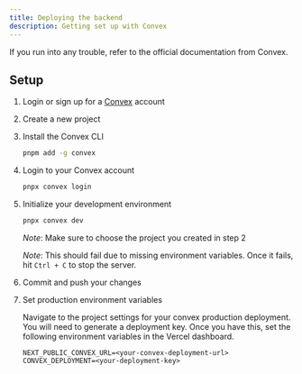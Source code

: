 ```yaml
---
title: Deploying the backend
description: Getting set up with Convex
---
```


If you run into any trouble, refer to the official documentation from Convex.

<Cards>
  <Card
    title="Next.js Convex Quickstart"
    href="https://docs.convex.dev/quickstart/nextjs"
  />
</Cards>

## Setup

1. Login or sign up for a [Convex](https://www.convex.dev/) account
2. Create a new project
3. Install the Convex CLI
   ```bash
   pnpm add -g convex
   ```
4. Login to your Convex account
   ```bash
   pnpx convex login
   ```
5. Initialize your development environment

   ```bash
   pnpx convex dev
   ```

   _Note_: Make sure to choose the project you created in step 2

   _Note_: This should fail due to missing environment variables. Once it fails, hit `Ctrl + C` to stop the server.

6. Commit and push your changes

7. Set production environment variables

   Navigate to the project settings for your convex production deployment. You will need to generate a deployment key. Once you have this, set the following environment variables in the Vercel
   dashboard.

   ```
   NEXT_PUBLIC_CONVEX_URL=<your-convex-deployment-url>
   CONVEX_DEPLOYMENT=<your-deployment-key>
   ```
